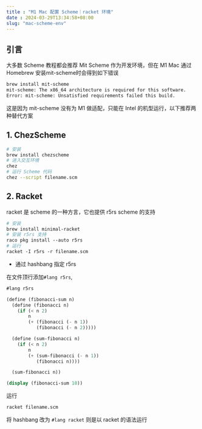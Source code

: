 ```yaml
---
title : "M1 Mac 配置 Scheme｜racket 环境"
date : 2024-03-29T13:34:58+08:00
slug: "mac-scheme-env"
---
```



## 引言
大多数 Scheme 教程都会推荐 Mit Scheme 作为开发环境，但在 M1 Mac 通过 Homebrew 安装mit-scheme时会得到如下错误
```bash
brew install mit-scheme
mit-scheme: The x86_64 architecture is required for this software.
Error: mit-scheme: Unsatisfied requirements failed this build.
```
这是因为 mit-scheme 没有为 M1 做适配，只能在 Intel 的机型运行，以下推荐两种替代方案

## 1. ChezScheme
```bash
# 安装
brew install chezscheme
# 进入交互环境
chez
# 运行 Scheme 代码
chez --script filename.scm

```

## 2. Racket
racket 是 scheme 的一种方言，它也提供 r5rs scheme 的支持
```sh
# 安装
brew install minimal‐racket
# 安装 r5rs 支持
raco pkg install ‐‐auto r5rs
# 运行
racket ‐I r5rs ‐r filename.scm
```

- 通过 hashbang 指定 r5rs

在文件顶行添加`#lang r5rs`,

```scheme
#lang r5rs

(define (fibonacci-sum n)
  (define (fibonacci n)
    (if (< n 2)
        n
        (+ (fibonacci (- n 1))
           (fibonacci (- n 2)))))

  (define (sum-fibonacci n)
    (if (< n 2)
        n
        (+ (sum-fibonacci (- n 1))
           (fibonacci n))))

  (sum-fibonacci n))

(display (fibonacci-sum 10))

```

运行
```sh
racket filename.scm
```
将 hashbang 改为 `#lang racket` 则是以 racket 的语法运行
